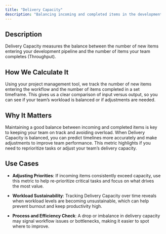 ```yaml
---
title: "Delivery Capacity"
description: "Balancing incoming and completed items in the development flow."
---
```


## Description

Delivery Capacity measures the balance between the number of new items entering your development pipeline and the number of items your team completes (Throughput).

## How We Calculate It

Using your project management tool, we track the number of new items entering the workflow and the number of items completed in a set timeframe. This gives us a clear comparison of input versus output, so you can see if your team’s workload is balanced or if adjustments are needed.

## Why It Matters

Maintaining a good balance between incoming and completed items is key to keeping your team on track and avoiding overload. When Delivery Capacity is balanced, you can predict timelines more accurately and make adjustments to improve team performance. This metric highlights if you need to reprioritize tasks or adjust your team’s delivery capacity.

## Use Cases

- **Adjusting Priorities**: If incoming items consistently exceed capacity, use this metric to help re-prioritize critical tasks and focus on what drives the most value.
- **Workload Sustainability**: Tracking Delivery Capacity over time reveals when workload levels are becoming unsustainable, which can help prevent burnout and keep productivity high.

- **Process and Efficiency Check**: A drop or imbalance in delivery capacity may signal workflow issues or bottlenecks, making it easier to spot where to improve.
